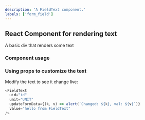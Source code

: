 ```yaml
---
description: 'A FieldText component.'
labels: ['form_field']
---
```



## React Component for rendering text

A basic div that renders some text

### Component usage

### Using props to customize the text

Modify the text to see it change live:

```js live
<FieldText
  uid="id"
  unit="UNIT"
  updateFormData={(k, v) => alert(`Changed: ${k}, val: ${v}`)}
  value="hello from FieldText"
/>
```
